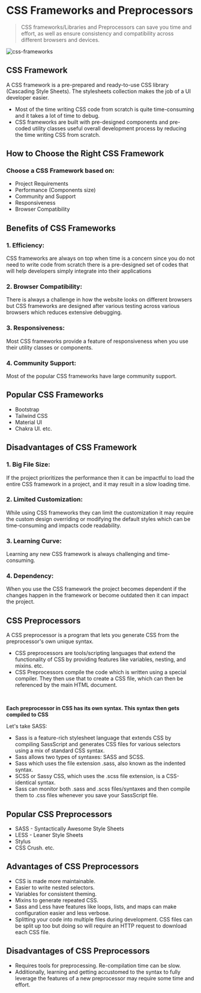 # CSS Frameworks and Preprocessors

> CSS frameworks/Libraries and Preprocessors can save you time and effort, as well as ensure consistency and compatibility across different browsers and devices.

![css-frameworks](/css-frameworks.png)

## CSS Framework

A CSS framework is a pre-prepared and ready-to-use CSS library (Cascading Style Sheets). The stylesheets collection makes the job of a UI developer easier.

-   Most of the time writing CSS code from scratch is quite time-consuming and it takes a lot of time to debug.
-   CSS frameworks are built with pre-designed components and pre-coded utility classes useful overall development process by reducing the time writing CSS from scratch.

## How to Choose the Right CSS Framework

### Choose a CSS Framework based on:

-   Project Requirements
-   Performance (Components size)
-   Community and Support
-   Responsiveness
-   Browser Compatibility

## Benefits of CSS Frameworks

### 1. Efficiency:

CSS frameworks are always on top when time is a concern since you do not need to write code from scratch there is a pre-designed set of codes that will help developers simply integrate into their applications

### 2. Browser Compatibility:

There is always a challenge in how the website looks on different browsers but CSS frameworks are designed after various testing across various browsers which reduces extensive debugging.

### 3. Responsiveness:

Most CSS frameworks provide a feature of responsiveness when you use their utility classes or components.

### 4. Community Support:

Most of the popular CSS frameworks have large community support.

## Popular CSS Frameworks

-   Bootstrap
-   Tailwind CSS
-   Material UI
-   Chakra UI. etc.

## Disadvantages of CSS Framework

### 1. Big File Size:

If the project prioritizes the performance then it can be impactful to load the entire CSS framework in a project, and it may result in a slow loading time.

### 2. Limited Customization:

While using CSS frameworks they can limit the customization it may require the custom design overriding or modifying the default styles which can be time-consuming and impacts code readability.

### 3. Learning Curve:

Learning any new CSS framework is always challenging and time-consuming.

### 4. Dependency:

When you use the CSS framework the project becomes dependent if the changes happen in the framework or become outdated then it can impact the project.

## CSS Preprocessors

A CSS preprocessor is a program that lets you generate CSS from the preprocessor's own unique syntax.

-   CSS preprocessors are tools/scripting languages that extend the functionality of CSS by providing features like variables, nesting, and mixins. etc.
-   CSS Preprocessors compile the code which is written using a special compiler. They then use that to create a CSS file, which can then be referenced by the main HTML document.

<br />

**Each preprocessor in CSS has its own syntax. This syntax then gets compiled to CSS**

Let's take <span className="hgl">SASS</span>:

-   Sass is a feature-rich stylesheet language that extends CSS by compiling SassScript and generates CSS files for various selectors using a mix of standard CSS syntax.
-   Sass allows two types of syntaxes: SASS and SCSS.
-   Sass which uses the file extension .sass, also known as the indented syntax.
-   SCSS or Sassy CSS, which uses the .scss file extension, is a CSS-identical syntax.
-   Sass can monitor both .sass and .scss files/syntaxes and then compile them to .css files whenever you save your SassScript file.

## Popular CSS Preprocessors

-   SASS - Syntactically Awesome Style Sheets
-   LESS - Leaner Style Sheets
-   Stylus
-   CSS Crush. etc.

## Advantages of CSS Preprocessors

-   CSS is made more maintainable.
-   Easier to write nested selectors.
-   Variables for consistent theming.
-   Mixins to generate repeated CSS.
-   Sass and Less have features like loops, lists, and maps can make configuration easier and less verbose.
-   Splitting your code into multiple files during development. CSS files can be split up too but doing so will require an HTTP request to download each CSS file.

## Disadvantages of CSS Preprocessors

-   Requires tools for preprocessing. Re-compilation time can be slow.
-   Additionally, learning and getting accustomed to the syntax to fully leverage the features of a new preprocessor may require some time and effort.
